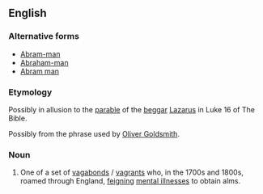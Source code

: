 ==English==

===Alternative forms===
* [[Abram-man]]
* [[Abraham-man]]
* [[Abram man]] <!--[[Abram men]]-->

===Etymology===
Possibly in allusion to the [[parable]] of the [[beggar]] [[Lazarus]] in Luke 16 of The Bible. <!--(Murray (New Eng. Dict.))-->

Possibly from the phrase {{term||to sham Abraham|to feign sickness|lang=en}} used by [[w:Oliver Goldsmith|Oliver Goldsmith]].

===Noun===
{{en-noun|sg=[[Abraham]] [[man]]|Abraham men}}

# {{slang|_|when it was current|now|_|obsolete|or|historical}} One of a set of [[vagabond]]s / [[vagrant]]s who, in the 1700s and 1800s, roamed through England, [[feign]]ing [[mental illness]]es to obtain alms. <!-- [[Nares]] -->